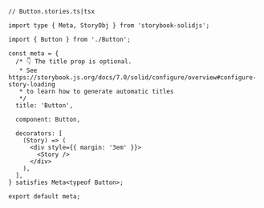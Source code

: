 ```tsx
// Button.stories.ts|tsx

import type { Meta, StoryObj } from 'storybook-solidjs';

import { Button } from './Button';

const meta = {
  /* 👇 The title prop is optional.
   * See https://storybook.js.org/docs/7.0/solid/configure/overview#configure-story-loading
   * to learn how to generate automatic titles
   */
  title: 'Button',

  component: Button,

  decorators: [
    (Story) => (
      <div style={{ margin: '3em' }}>
        <Story />
      </div>
    ),
  ],
} satisfies Meta<typeof Button>;

export default meta;
```
